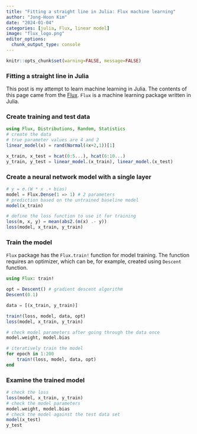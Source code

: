 ```yaml
---
title: "Fitting a straight line in Julia: Flux machine learning"
author: "Jong-Hoon Kim"
date: "2024-01-04"
categories: [julia, Flux, linear model]
image: "flux_logo.png"
editor_options: 
  chunk_output_type: console
---
```


```r
knitr::opts_chunk$set(warning=FALSE, message=FALSE) 
```

### Fitting a straight line in Julia

This post is my attempt to learn machine learning in Julia. The contents of this page came from the [Flux](https://fluxml.ai/Flux.jl/stable/models/overview/). `Flux` is a machine learning package written in Julia.

### Create training and test data

```julia
using Flux, Distributions, Random, Statistics
# create the data
# true parameter values are 4 and 2
linear_model(x) = rand(Normal(4x+2,1))[1]

x_train, x_test = hcat(0:5...), hcat(6:10...)
y_train, y_test = linear_model.(x_train), linear_model.(x_test)
```

### Create a neural network model with a single layer

```julia
# y = σ.(W * x .+ bias) 
model = Flux.Dense(1 => 1) # 2 parameters
# prediction based on the untrained baseline model 
model(x_train)

# define the loss function to use it for training
loss(m, x, y) = mean(abs2.(m(x) .- y))
loss(model, x_train, y_train)
```

### Train the model

`Flux` package has the `Flux.train!` function for model training. The function requires an optimizer, which can be, for example, created using `Descent` function.

```julia
using Flux: train!

opt = Descent() # gradient descent algorithm 
Descent(0.1)

data = [(x_train, y_train)]

train!(loss, model, data, opt)
loss(model, x_train, y_train)

# check model parameters after going through the data once
model.weight, model.bias

# iteratively train the model
for epoch in 1:200
    train!(loss, model, data, opt)
end
```

### Examine the trained model

```julia
# check the loss
loss(model, x_train, y_train)
# check the model parameters
model.weight, model.bias
# check the model against the test data set
model(x_test)
y_test
```

